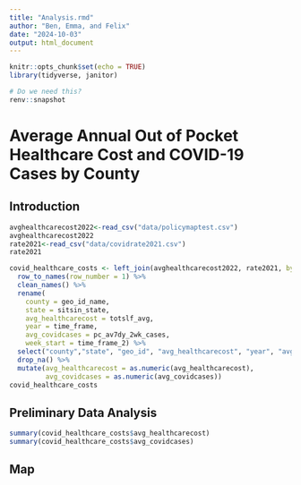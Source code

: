 ```yaml
---
title: "Analysis.rmd"
author: "Ben, Emma, and Felix"
date: "2024-10-03"
output: html_document
---
```


```r

knitr::opts_chunk$set(echo = TRUE)
library(tidyverse, janitor)

# Do we need this?
renv::snapshot

```

# Average Annual Out of Pocket Healthcare Cost and COVID-19 Cases by County

## Introduction



```r

avghealthcarecost2022<-read_csv("data/policymaptest.csv")
avghealthcarecost2022
rate2021<-read_csv("data/covidrate2021.csv")
rate2021

```


```r

covid_healthcare_costs <- left_join(avghealthcarecost2022, rate2021, by=c("GeoID", "Geography Name", "Sits in State")) %>% 
  row_to_names(row_number = 1) %>% 
  clean_names() %>% 
  rename(
    county = geo_id_name,
    state = sitsin_state,
    avg_healthcarecost = totslf_avg,
    year = time_frame,
    avg_covidcases = pc_av7dy_2wk_cases,
    week_start = time_frame_2) %>% 
  select("county","state", "geo_id", "avg_healthcarecost", "year", "avg_covidcases", "week_start") %>% 
  drop_na() %>% 
  mutate(avg_healthcarecost = as.numeric(avg_healthcarecost),
         avg_covidcases = as.numeric(avg_covidcases))
covid_healthcare_costs

```

## Preliminary Data Analysis



```r
summary(covid_healthcare_costs$avg_healthcarecost)
summary(covid_healthcare_costs$avg_covidcases)


```

## Map



```r

```
















